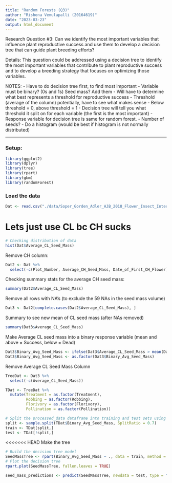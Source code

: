 ```yaml
---
title: "Random Forests (Q3)"
author: "Rishona Vemulapalli (20164619)"
date: "2023-03-23"
output: html_document
---
```


Research Question #3: Can we identify the most important variables that influence plant reproductive success and use them to develop a decision tree that can guide plant breeding efforts? 

Details: This question could be addressed using a decision tree to identify the most important variables that contribute to plant reproductive success and to develop a breeding strategy that focuses on optimizing those variables.

NOTES:
- Have to do decision tree first, to find most important
- Variable must be binary? (0s and 1s) Seed mass? Add them
- Will have to determine what best represents a threshold for reproductive success
- Threshold (average of the column) potentially, have to see what makes sense
    - Below threshold = 0, above threshold = 1
- Decision tree will tell you what threshold it split on for each variable (the first is the most important)
- Response variable for decision tree is same for random forest. 
- Number of seeds?
- Do a histogram (would be best if histogram is not normally distributed)

----------------------------

### Setup:
```r
library(ggplot2)
library(dplyr)
library(tree)
library(rpart)
library(gbm)
library(randomForest)
```

### Load the data
```r
Dat <- read.csv("./data/Soper_Gorden_Adler_AJB_2018_Flower_Insect_Interactions_Processed_Data.csv")
```

# Lets just use CL bc CH sucks
```r
# Checking distribution of data
hist(Dat$Average_CL_Seed_Mass)
```

Remove CH column:
```r
Dat2 <- Dat %>%
  select(-c(Plot_Number, Average_CH_Seed_Mass, Date_of_First_CH_Flower))
```

Checking summary stats for the average CH seed mass:
```r
summary(Dat2$Average_CL_Seed_Mass)
```

Remove all rows with NA's (to exclude the 59 NAs in the seed mass volume)
```r
Dat3 <- Dat2[complete.cases(Dat2$Average_CL_Seed_Mass), ]
```

Summary to see new mean of CL seed mass (after NAs removed)
```r
summary(Dat3$Average_CL_Seed_Mass)
```

Make Average CL seed mass into a binary response variable (mean and above = Success, below = Dead)
```r
Dat3$Binary_Avg_Seed_Mass <- ifelse(Dat3$Average_CL_Seed_Mass > mean(Dat3$Average_CL_Seed_Mass), "High success", "Low success")
Dat3$Binary_Avg_Seed_Mass <- as.factor(Dat3$Binary_Avg_Seed_Mass)
```

Remove Average CL Seed Mass Column
```r
TreeDat <- Dat3 %>%
  select(-c(Average_CL_Seed_Mass))

TDat <- TreeDat %>%
  mutate(Treatment = as.factor(Treatment),
         Robbing = as.factor(Robbing), 
         Florivory = as.factor(Florivory),
         Pollination = as.factor(Pollination))
```

```r
# Split the processed_data dataframe into training and test sets using a 70/30 split ratio
split <- sample.split(TDat$Binary_Avg_Seed_Mass, SplitRatio = 0.7)
train <- TDat[split,]
test <- TDat[!split,]
```


<<<<<<< HEAD
Make the tree
```r
# Build the decision tree model
SeedMassTree <- rpart(Binary_Avg_Seed_Mass ~ ., data = train, method = "class")
# Plot the decision tree
rpart.plot(SeedMassTree, fallen.leaves = TRUE)
```

```r
seed_mass_predictions <- predict(SeedMassTree, newdata = test, type = "class")


```
